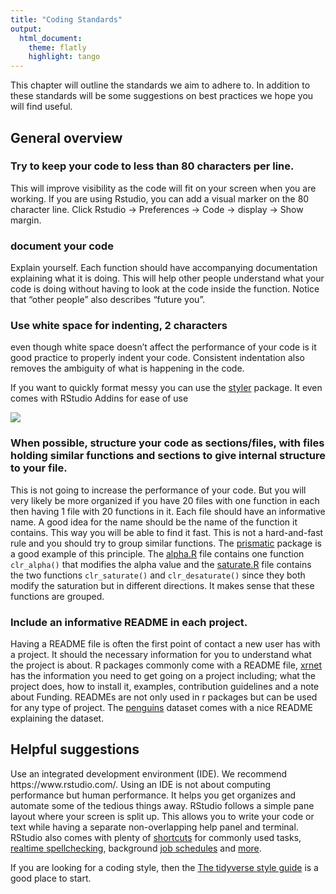 ```yaml
---
title: "Coding Standards"
output:
  html_document:
    theme: flatly
    highlight: tango
---
```


This chapter will outline the standards we aim to adhere to. In addition to these standards will be some suggestions on best practices we hope you will find useful. 

## General overview

### Try to keep your code to less than 80 characters per line.

This will improve visibility as the code will fit on your screen when you are working. If you are using Rstudio, you can add a visual marker on the 80 character line. Click Rstudio -> Preferences -> Code -> display -> Show margin.

### document your code

Explain yourself. Each function should have accompanying documentation explaining what it is doing. This will help other people understand what your code is doing without having to look at the code inside the function. Notice that "other people" also describes "future you".

### Use white space for indenting, 2 characters

even though white space doesn't affect the performance of your code is it good practice to properly indent your code. Consistent indentation also removes the ambiguity of what is happening in the code.

If you want to quickly format messy you can use the [styler](https://github.com/r-lib/styler) package. It even comes with RStudio Addins for ease of use

![](https://raw.githubusercontent.com/lorenzwalthert/some_raw_data/master/styler_0.1.gif)

### When possible, structure your code as sections/files, with files holding similar functions and sections to give internal structure to your file.

This is not going to increase the performance of your code. But you will very likely be more organized if you have 20 files with one function in each then having 1 file with 20 functions in it.
Each file should have an informative name. A good idea for the name should be the name of the function it contains. This way you will be able to find it fast. This is not a hard-and-fast rule and you should try to group similar functions. The [prismatic](https://github.com/EmilHvitfeldt/prismatic) package is a good example of this principle. The [alpha.R](https://github.com/EmilHvitfeldt/prismatic/blob/master/R/alpha.R) file contains one function `clr_alpha()` that modifies the alpha value and the [saturate.R](https://github.com/EmilHvitfeldt/prismatic/blob/master/R/saturate.R) file contains the two functions `clr_saturate()` and `clr_desaturate()` since they both modify the saturation but in different directions. It makes sense that these functions are grouped.

### Include an informative README in each project.

Having a README file is often the first point of contact a new user has with a project. It should the necessary information for you to understand what the project is about. R packages commonly come with a README file, [xrnet](https://github.com/USCbiostats/xrnet) has the information you need to get going on a project including; what the project does, how to install it, examples, contribution guidelines and a note about Funding. READMEs are not only used in r packages but can be used for any type of project. The [penguins](https://github.com/allisonhorst/penguins) dataset comes with a nice README explaining the dataset.

## Helpful suggestions

Use an integrated development environment (IDE). We recommend https://www.rstudio.com/. Using an IDE is not about computing performance but human performance. It helps you get organizes and automate some of the tedious things away. RStudio follows a simple pane layout where your screen is split up. This allows you to write your code or text while having a separate non-overlapping help panel and terminal. RStudio also comes with plenty of [shortcuts](https://support.rstudio.com/hc/en-us/articles/200711853-Keyboard-Shortcuts) for commonly used tasks, [realtime spellchecking](https://blog.rstudio.com/2020/02/11/rstudio-1-3-preview-real-time-spellchecking/), background [job schedules](https://blog.rstudio.com/2019/03/14/rstudio-1-2-jobs/) and [more](https://blog.rstudio.com/categories/rstudio-ide).

If you are looking for a coding style, then the [The tidyverse style guide](https://style.tidyverse.org/) is a good place to start.


